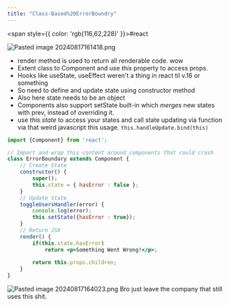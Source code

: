 ```yaml
---
title: "Class-Based%20ErrorBoundry"
---
```



<span style={{ color: 'rgb(116,62,228)' }}>#react</span>

![Pasted image 20240817161418.png](https://raw.githubusercontent.com/himanshu864/DevObs/refs/heads/main/Assets/Pasted%20image%2020240817161418.png)

- render method is used to return all renderable code. wow
- Extent class to Component and use *this* property to access props.
- Hooks like useState, useEffect weren't a thing in react til v.16 or something
- So need to define and update state using constructor method
- Also here state needs to be an object
- Components also support setState built-in which *merges* new states with prev, instead of overriding it.
- use *this.state* to access your states and call state updating via function via that weird javascript this usage. `this.handleUpdate.bind(this)`

```jsx
import {Component} from 'react';

// Import and wrap this content around components that could crash
class ErrorBoundary extends Component {
	// Create State
	constructor() {
		super();
		this.state = { hasError : false };
	}
	// Update State
	toggleUsersHandler(error) {
		console.log(error);
		this.setState({hasError : true});
	}
	// Return JSX
	render() {
		if(this.state.hasError)
			return <p>Something Went Wrong!</p>;
		
		return this.props.children;
	}
}
```

![Pasted image 20240817164023.png](https://raw.githubusercontent.com/himanshu864/DevObs/refs/heads/main/Assets/Pasted%20image%2020240817164023.png)
Bro just leave the company that still uses this shit.

